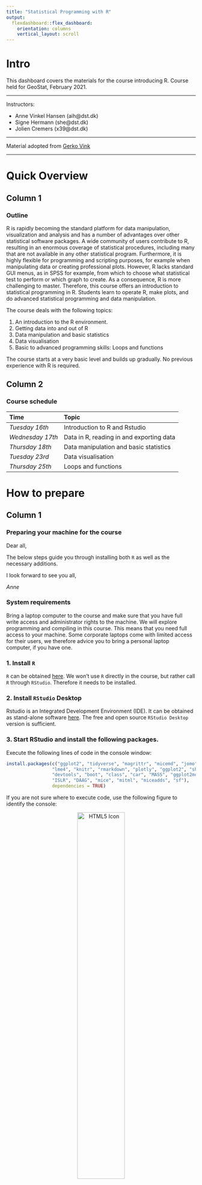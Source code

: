 ```yaml
---
title: "Statistical Programming with R"
output: 
  flexdashboard::flex_dashboard:
    orientation: columns
    vertical_layout: scroll
---
```


# Intro{.sidebar}

This dashboard covers the materials for the course introducing R. Course held for GeoStat, February 2021.

---

Instructors: 

 - Anne Vinkel Hansen (aih@dst.dk)
 - Signe Hermann (she@dst.dk)
 - Jolien Cremers (x39@dst.dk)


---

Material adopted from [Gerko Vink](https://github.com/gerkovink/R)


---
# Quick Overview

## Column 1

### Outline
R is rapidly becoming the standard platform for data manipulation, visualization and analysis and has a number of advantages over other statistical software packages. A wide community of users contribute to R, resulting in an enormous coverage of statistical procedures, including many that are not available in any other statistical program. Furthermore, it is highly flexible for programming and scripting purposes, for example when manipulating data or creating professional plots. However, R lacks standard GUI menus, as in SPSS for example, from which to choose what statistical test to perform or which graph to create. As a consequence, R is more challenging to master. Therefore, this course offers an introduction to statistical programming in R. Students learn to operate R, make plots, and do advanced statistical programming and data manipulation. 


The course deals with the following topics:

1.	An introduction to the R environment.
2.  Getting data into and out of R 
3.  Data manipulation and basic statistics 
4.	Data visualisation
5.  Basic to advanced programming skills: Loops and functions

The course starts at a very basic level and builds up gradually. No previous experience with R is required.

## Column 2

### Course schedule 

| Time            | Topic                                           |
|:----------------|:------------------------------------------------|
| *Tuesday 16th*  | Introduction to R and Rstudio                   |
| *Wednesday 17th*| Data in R, reading in and exporting data        |
| *Thursday 18th* | Data manipulation and basic statistics          |
| *Tuesday 23rd*  | Data visualisation                              |
| *Thursday 25th* | Loops and functions                             |


# How to prepare

## Column 1

### Preparing your machine for the course
Dear all, 

The below steps guide you through installing both `R` as well as the necessary additions.

I look forward to see you all,  

*Anne*

### **System requirements**

Bring a laptop computer to the course and make sure that you have full write access and administrator rights to the machine. We will explore programming and compiling in this course. This means that you need full access to your machine. Some corporate laptops come with limited access for their users, we therefore advice you to bring a personal laptop computer, if you have one. 

### **1. Install `R`**
`R` can be obtained [here](https://cran.r-project.org). We won't use `R` directly in the course, but rather call `R` through `RStudio`. Therefore it needs to be installed. 

### **2. Install `RStudio` Desktop**

Rstudio is an Integrated Development Environment (IDE). It can be obtained as stand-alone software [here](https://www.rstudio.com/products/rstudio/download/#download). The free and open source `RStudio Desktop` version is sufficient.

### **3. Start RStudio and install the following packages. **

Execute the following lines of code in the console window:

```r
install.packages(c("ggplot2", "tidyverse", "magrittr", "micemd", "jomo", "pan", 
                 "lme4", "knitr", "rmarkdown", "plotly", "ggplot2", "shiny", 
                 "devtools", "boot", "class", "car", "MASS", "ggplot2movies", 
                 "ISLR", "DAAG", "mice", "mitml", "miceadds", "sf"), 
                 dependencies = TRUE)
```


If you are not sure where to execute code, use the following figure to identify the console:

<center>
  <img src="console.png" alt="HTML5 Icon" width = 50%>
</center>

Just copy and paste the installation command and press the return key. When asked 

```r
Do you want to install from sources the package which needs 
compilation? (Yes/no/cancel)
```

type `Yes` in the console and press the return key. 


## Column 2

### More about installing R

- [An introduction to R](https://intro2r.com/) Chapter 1

# Tuesday 16th

## Column 1

### Materials
We adapt the course as we go. To ensure that you work with the latest iteration of the course materials, we advice all course participants to access the materials online.

- Part A: Introduction
    - [Lecture A](Contents/Material/Part A - Introduction/Lecture_A.html)
    - [Practical A](Contents/Material/Part A - Introduction/Practical_A.html)
    - [Practical A with solutions](Contents/Material/Part A - Introduction/Practical_A_walkthrough.html)
    - [`notebook.R`](Contents/Material/Part A - Introduction/notebook.R)
    - [`markdown.Rmd`](Contents/Material/Part A - Introduction/markdown.Rmd)
    - [`boys.RData`](Contents/Material/Part A - Introduction/boys.RData)


## Column 2

### Useful references

- [The tidyverse style guide](https://style.tidyverse.org)
- [The R project homepage](https://www.r-project.org/) 
- [CRAN task view for official statistics](https://cran.r-project.org/web/views/OfficialStatistics.html)
- [CRAN area for contributed documentation](https://cran.r-project.org/other-docs.html) No longer actively maintained, but a lot of good resources
- Some places to find the `R` community:
  - [#rstats hashtag](https://twitter.com/search?q=%23rstats)
  - [Rweekly](https://rweekly.org/)
  - [R-bloggers](https://www.r-bloggers.com/)
  - [Stack Overflow](https://stackoverflow.com/) A good place to ask questions. Check if your question has been answered before, and make sure to phrase it carefully and correctly. 

The above links are useful references that connect to today's materials. 


# Wednesday 17th

## Column 1

### Materials
- Part C: Data manipulation and basic statistics
    - [Lecture C](Contents/Material/Part C - Pipes/Lecture_C.html)
    - [Practical C](Contents/Material/Part C - Pipes/Practical_C.html)
    - [Practical C with solutions](Contents/Material/Part C - Pipes/Practical_C_walkthrough.html)
    
## Column 2

### Useful links

- [`magrittr`](https://magrittr.tidyverse.org)
- [`R` for Data Science](http://r4ds.had.co.nz) - [Chapter 18 on pipes](http://r4ds.had.co.nz/pipes.html)
- [R-bloggers tutorial on pipes](https://www.r-bloggers.com/2017/12/pipes-in-r-tutorial-for-beginners/)
- [pipe tutorial on datacamp](https://www.datacamp.com/community/tutorials/pipe-r-tutorial)


# Thursday 18th 

## Column 1

### Materials

- Part B: `R` Functionality and reading in data
    - [Lecture B](Contents/Material/Part B - R-functionality/Lecture_B.html)
    - [Practical B](Contents/Material/Part B - R-functionality/Practical_B.html)
    - [Practical B with solutions](Contents/Material/Part B - R-functionality/Practical_B_walkthrough.html)
    - [`cabinet.txt`](Contents/Material/Part B - R-functionality/cabinet.txt)

## Column 2

### E-books 

- [An introduction to R](https://intro2r.com/) Chapter 1-3
- [Hands-on programming with R](https://rstudio-education.github.io/hopr/)



# Tuesday 23rd

## Column 1

### Materials
- Part D: Data visualization
    - [Lecture D](Contents/Material/Part D - Data visualization/Lecture_D.html)
    - [Practical D](Contents/Material/Part D - Data visualization/Practical_D.html)
    - [Practical D solutions](Contents/Material/Part D - Data visualization/Practical_D_walkthrough.html)
    - [Practical D solutions - using ggplot](Contents/Material/Part D - Data visualization/Practical_D_walkthrough_ggplot.html).
    - [DK_map.shp](Contents/Material/Part D - Data visualization/DK_map.shp), [DK_map.shx](Contents/Material/Part D - Data visualization/DK_map.shx), [DK_map.dbf](Contents/Material/Part D - Data visualization/DK_map.dbf), [DK_map.prj](Contents/Material/Part D - Data visualization/DK_map.prj)  shapefiles for mapping data on Danish municipalities

All lectures are in `html` format. 

## Column 2

### Useful links

- [An introduction to R](https://intro2r.com/) Chapter 4-5
- [The `ggplot2` reference page](https://ggplot2.tidyverse.org/reference/)

The above link details pretty much all you can do with package `ggplot2`.

- [Geocomputation with `R`](https://geocompr.robinlovelace.net/)

The `sf` setup for `R` is relatively new, and a lot of material about spatial data in `R` uses the older `sp` setup. This book is an introduction to spatial data the `sf` way.

- [pipe tutorial on datacamp](https://www.datacamp.com/community/tutorials/pipe-r-tutorial)
- [Graph gallery for inspiration](https://www.r-graph-gallery.com/)

# Thursday 25th 

## Column 1

### Materials
- Part E: Loops and functions
    - [Lecture F](Contents/Material/Part E - Functions apply and looping/Lecture_E.html)
    <!-- - [Practical F](Contents/Material/Part E - Functions apply and looping/Practical_E_barebone.html) -->
    <!-- - [Practical F with solutions](Contents/Material/Part E - Functions apply and looping/Practical_E_walkthrough.html) -->
    
The exercises today will be replaced by a bring-your-own-data workshop. 

## Column 2

### Useful References
- [An introduction to R](https://intro2r.com/) Chapter 7
- [The Google R style guide](https://google.github.io/styleguide/Rguide.xml)

The above links are useful references that connect to today's materials.


# Further studies

## Column 1

### What to do after the course

The following references are currently available for free, either as pdfs or as extensive webpages (written with [RMarkdown](https://rmarkdown.rstudio.com/) and [bookdown](https://bookdown.org/)). They are all very useful and we highly recommend them. 

- [R for Data Science](https://r4ds.had.co.nz): written by Hadley Wickham and Garrett Grolemund this book relies almost exclusively on the [tidyverse](https://www.tidyverse.org/) approach to data analysis. Many highly effective tools will be right at your fingertips after reading this book and working through the many exercises.
- [Hands-On Programming with R](https://rstudio-education.github.io/hopr/): a great read by Garrett Grolemund emphasizing programming techniques with R. 
- [Advanced R](https://adv-r.hadley.nz/): You want to gain deeper knowledge of R and you wnat to learn from one of the most influential R contributors. This one is for you!
- [Introduction to Statistical Learning](http://faculty.marshall.usc.edu/gareth-james/ISL/): an introductory book on statistical learning, with applications in R. The R code is somewhat old-style and you might be able to find newer packages for the tasks, but ths is a solid read well worth the effort.
- [Data Analysis and Graphics Using R](http://www.pindex.com/uploads/post_docs/Maindonald%20Data%20Analysis%20and%20Graphics(PINDEX-DOC-6953).pdf): a detailed book that covers a lot about categorical data analysis and fitting `glm`s in `R`.


## Column 2
